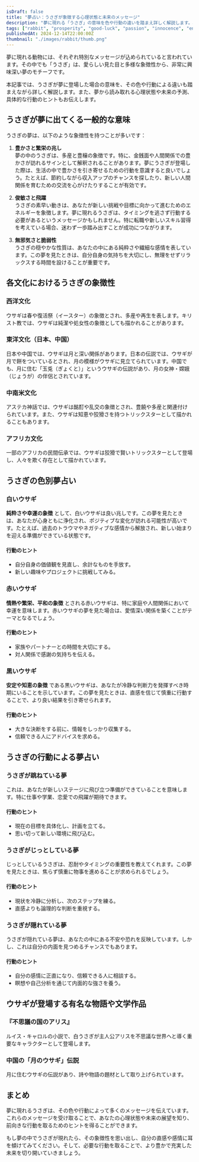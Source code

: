 ```yaml
---
isDraft: false
title: "夢占い：うさぎが象徴する心理状態と未来のメッセージ"
description: "夢に現れる「うさぎ」の意味を色や行動の違いを踏まえ詳しく解説します。心理状態や未来の展望を知り、前向きな行動のヒントを得ましょう。"
tags: ["rabbit", "prosperity", "good-luck", "passion", "innocence", "energy", "growth", "wisdom"]
publishedAt: 2024-12-14T22:00:00Z
thumbnail: "./images/rabbit/thumb.png"
---
```


夢に現れる動物には、それぞれ特別なメッセージが込められていると言われています。その中でも「うさぎ」は、愛らしい見た目と多様な象徴性から、非常に興味深い夢のモチーフです。

本記事では、うさぎが夢に登場した場合の意味を、その色や行動による違いも踏まえながら詳しく解説します。また、夢から読み取れる心理状態や未来の予測、具体的な行動のヒントもお伝えします。

<TableOfContents />

<AdUnit />

## うさぎが夢に出てくる一般的な意味

うさぎの夢は、以下のような象徴性を持つことが多いです：

1. **豊かさと繁栄の兆し**<br />
   夢の中のうさぎは、多産と豊穣の象徴です。特に、金銭面や人間関係での豊かさが訪れるサインとして解釈されることがあります。夢にうさぎが登場した際は、生活の中で豊かさを引き寄せるための行動を意識すると良いでしょう。たとえば、節約しながら収入アップのチャンスを探したり、新しい人間関係を育むための交流を心がけたりすることが有効です。

2. **俊敏さと飛躍**<br />
   うさぎの素早い動きは、あなたが新しい挑戦や目標に向かって進むためのエネルギーを象徴します。夢に現れるうさぎは、タイミングを逃さず行動する必要があるというメッセージかもしれません。特に転職や新しいスキル習得を考えている場合、迷わず一歩踏み出すことが成功につながります。

3. **無邪気さと脆弱性**<br />
   うさぎの穏やかな性質は、あなたの中にある純粋さや繊細な感情を表しています。この夢を見たときは、自分自身の気持ちを大切にし、無理をせずリラックスする時間を設けることが重要です。

<AdUnit />

## 各文化におけるうさぎの象徴性

### 西洋文化

ウサギは春や復活祭（イースター）の象徴とされ、多産や再生を表します。キリスト教では、ウサギは純潔や処女性の象徴としても描かれることがあります。

### 東洋文化（日本、中国）

日本や中国では、ウサギは月と深い関係があります。日本の伝説では、ウサギが月で餅をついているとされ、月の模様がウサギに見立てられています。中国でも、月に住む「玉兎（ぎょくと）」というウサギの伝説があり、月の女神・嫦娥（じょうが）の伴侶とされています。

### 中南米文化

アステカ神話では、ウサギは酩酊や乱交の象徴とされ、豊饒や多産と関連付けられています。また、ウサギは知恵や狡猾さを持つトリックスターとして描かれることもあります。

### アフリカ文化

一部のアフリカの民間伝承では、ウサギは狡猾で賢いトリックスターとして登場し、人々を欺く存在として描かれています。

<AdUnit />

## うさぎの色別夢占い

### 白いウサギ

<strong>純粋さや幸運の象徴</strong>
として、白いウサギは良い兆しです。この夢を見たときは、あなたが心身ともに浄化され、ポジティブな変化が訪れる可能性が高いです。たとえば、過去のトラウマやネガティブな感情から解放され、新しい始まりを迎える準備ができている状態です。

#### 行動のヒント

- 自分自身の価値観を見直し、余計なものを手放す。
- 新しい趣味やプロジェクトに挑戦してみる。

### 赤いウサギ

<strong>情熱や繁栄、平和の象徴</strong>
とされる赤いウサギは、特に家庭や人間関係において幸運を意味します。赤いウサギの夢を見た場合は、愛情深い関係を築くことがテーマとなるでしょう。

#### 行動のヒント

- 家族やパートナーとの時間を大切にする。
- 対人関係で感謝の気持ちを伝える。

### 黒いウサギ

<strong>安定や知恵の象徴</strong>
である黒いウサギは、あなたが冷静な判断力を発揮すべき時期にいることを示しています。この夢を見たときは、直感を信じて慎重に行動することで、より良い結果を引き寄せられます。

#### 行動のヒント

- 大きな決断をする前に、情報をしっかり収集する。
- 信頼できる人にアドバイスを求める。

<AdUnit />

## うさぎの行動による夢占い

### うさぎが跳ねている夢

これは、あなたが新しいステージに飛び立つ準備ができていることを意味します。特に仕事や学業、恋愛での飛躍が期待できます。

#### 行動のヒント

- 現在の目標を具体化し、計画を立てる。
- 思い切って新しい環境に飛び込む。

### うさぎがじっとしている夢

じっとしているうさぎは、忍耐やタイミングの重要性を教えてくれます。この夢を見たときは、焦らず慎重に物事を進めることが求められるでしょう。

#### 行動のヒント

- 現状を冷静に分析し、次のステップを練る。
- 直感よりも論理的な判断を重視する。

### うさぎが隠れている夢

うさぎが隠れている夢は、あなたの中にある不安や恐れを反映しています。しかし、これは自分の内面を見つめるチャンスでもあります。

#### 行動のヒント

- 自分の感情に正直になり、信頼できる人に相談する。
- 瞑想や自己分析を通じて内面的な強さを養う。

<AdUnit />

## ウサギが登場する有名な物語や文学作品

### 『不思議の国のアリス』

ルイス・キャロルの小説で、白うさぎが主人公アリスを不思議な世界へと導く重要なキャラクターとして登場します。

### 中国の「月のウサギ」伝説

月に住むウサギの伝説があり、詩や物語の題材として取り上げられています。

<AdUnit />

## まとめ

夢に現れるうさぎは、その色や行動によって多くのメッセージを伝えています。これらのメッセージを受け取ることで、あなたの心理状態や未来の展望を知り、前向きな行動を取るためのヒントを得ることができます。

もし夢の中でうさぎが現れたら、その象徴性を思い出し、自分の直感や感情に耳を傾けてみてください。そして、必要な行動を取ることで、より豊かで充実した未来を切り開いていきましょう。
